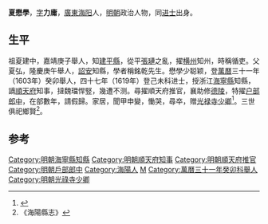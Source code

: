 '''夏懋學'''，[[表字|字]]'''力庸'''，[[廣東|廣東]][[海阳|海阳]]人，[[明朝|明朝]]政治人物，同[[进士|进士]]出身。

==生平==
祖夏建中，嘉靖庚子舉人，知[[建平縣|建平縣]]，從平[[張璉|張璉]]之亂，擢[[横州_(唐朝)|横州]]知州，時稱循吏。父夏弘，隆慶庚午舉人，[[詔安|詔安]]知縣，學者稱銘乾先生。懋學少聪颖，登[[萬曆|萬曆]]三十一年（1603年）癸卯舉人，四十七年（1619年）登己未科进士，授浙江[[海寧縣|海寧縣]]知縣，謫[[順天府|順天府]]知事，撻魏璫悍竪，幾遭不测。尋擢順天府推官，襄助修[[德陵|德陵]]，特擢[[户部|户部]][[郎中|郎中]]，在部數年，請假歸。家居，聞甲申變，慟哭，尋卒，赠[[光禄寺|光禄寺]][[少卿|少卿]]<ref>{{cite news|title=明朝潮州府文进士名录|url=http://zt.czonline.net/2010wenhua/txcr/chaorendongtai/kejiao/2010-12-02/31625.html|accessdate=2013-08-07|newspaper=潮州热线|archive-url=https://web.archive.org/web/20131004220414/http://zt.czonline.net/2010wenhua/txcr/chaorendongtai/kejiao/2010-12-02/31625.html|archive-date=2013-10-04|dead-url=yes}}</ref>。三世俱祀鄉賢<ref>《海陽縣志》</ref>。

==参考==
{{reflist}}

{{start box}}
{{s-off}}
{{s-before|[[吳煥_(萬曆進士)|吳煥]]}}
{{s-title|明朝海寧縣知縣|1619年－1624年}}
{{s-after|[[鮑觀光|鮑觀光]]}}
{{end box}}

{{明朝人物小作品}}
{{萬曆四十七年己未科殿試金榜}}
{{DEFAULTSORT:Xia夏}}
[[Category:明朝海寧縣知縣|Category:明朝海寧縣知縣]]
[[Category:明朝順天府知事|Category:明朝順天府知事]]
[[Category:明朝順天府推官|Category:明朝順天府推官]]
[[Category:明朝戶部郎中|Category:明朝戶部郎中]]
[[Category:海陽人|Category:海陽人]]
[[Category:夏姓|M]]
[[Category:萬曆三十一年癸卯科舉人|Category:萬曆三十一年癸卯科舉人]]
[[Category:明朝光祿寺少卿|Category:明朝光祿寺少卿]]